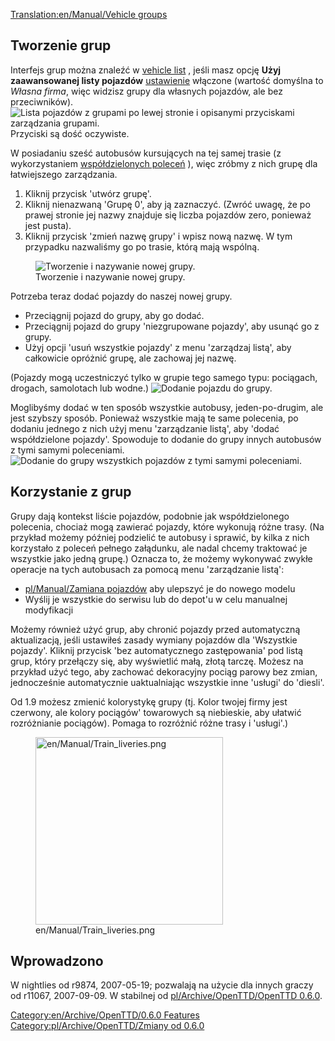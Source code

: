 [[Translation:en/Manual/Vehicle groups]]


{{pl/Manual/Tutorial/Tutorial}}

{{pl/Tłumaczenie|z = ang
|oryg. = en/Manual/Vehicle groups
|Postępy = 90
}}

== Tworzenie grup ==
<!--{{en/Note|A vehicle may only be in a single group at any one time}}-->{{pl/Informacja|Pojazd może znajdować się jednocześnie tylko w jednej grupie}}
Interfejs grup można znaleźć w [[en/Manual/Vehicle lists|vehicle list]] , jeśli masz opcję '''Użyj zaawansowanej listy pojazdów''' [[pl/Archive/Manual/Settings/Zaawansowane ustawienia|ustawienie]] <!--[[pl/Archive/Manual/Settings/Ustawienia]]-->  włączone (wartość domyślna to ''Własna firma'', więc widzisz grupy dla własnych pojazdów, ale bez przeciwników).
[[File:en/Manual/Groups-ungrouped.png|none|frame|Lista pojazdów z grupami po lewej stronie i opisanymi przyciskami zarządzania grupami.]]
Przyciski są dość oczywiste.

W posiadaniu sześć autobusów kursujących na tej samej trasie (z wykorzystaniem [[pl/Manual/Polecenia#polecenia-wspoldzielone|współdzielonych poleceń]] <!--[[pl/Manual/Polecenia#lista-pojazdow-wspoldzielacych|listy współdzielonych poleceń]]--> ), więc zróbmy z nich grupę dla łatwiejszego zarządzania.
# Kliknij przycisk 'utwórz grupę'.
# Kliknij nienazwaną 'Grupę 0', aby ją zaznaczyć. (Zwróć uwagę, że po prawej stronie jej nazwy znajduje się liczba pojazdów zero, ponieważ jest pusta).
# Kliknij przycisk 'zmień nazwę grupy' i wpisz nową nazwę. W tym przypadku nazwaliśmy go po trasie, którą mają wspólną.
[[File:en/Manual/Groups-newname.png|center|frame|Tworzenie i nazywanie nowej grupy.]]

Potrzeba teraz dodać pojazdy do naszej nowej grupy.
* Przeciągnij pojazd do grupy, aby go dodać.
* Przeciągnij pojazd do grupy 'niezgrupowane pojazdy', aby usunąć go z grupy.
* Użyj opcji 'usuń wszystkie pojazdy' z menu 'zarządzaj listą', aby całkowicie opróżnić grupę, ale zachowaj jej nazwę.
(Pojazdy mogą uczestniczyć tylko w grupie tego samego typu: pociągach, drogach, samolotach lub wodne.)
[[File:en/Manual/Groups-dragbus.png|center|frame|Dodanie pojazdu do grupy.]]

Moglibyśmy dodać w ten sposób wszystkie autobusy, jeden-po-drugim, ale jest szybszy sposób.
Ponieważ wszystkie mają te same polecenia, po dodaniu jednego z nich użyj menu 'zarządzanie listą', aby 'dodać współdzielone pojazdy'.
Spowoduje to dodanie do grupy innych autobusów z tymi samymi poleceniami.
[[File:en/Manual/Groups-addshared.png|center|frame|Dodanie do grupy wszystkich pojazdów z tymi samymi poleceniami.]]

== Korzystanie z grup ==
Grupy dają kontekst liście pojazdów, podobnie jak współdzielonego polecenia, chociaż mogą zawierać pojazdy, które wykonują różne trasy.
(Na przykład możemy później podzielić te autobusy i sprawić, by kilka z nich korzystało z poleceń pełnego załądunku, ale nadal chcemy traktować je wszystkie jako jedną grupę.)
Oznacza to, że możemy wykonywać zwykłe operacje na tych autobusach za pomocą menu 'zarządzanie listą':
* [[pl/Manual/Zamiana pojazdów]] aby ulepszyć je do nowego modelu
* Wyślij je wszystkie do serwisu lub do depot'u w celu manualnej modyfikacji

Możemy również użyć grup, aby chronić pojazdy przed automatyczną aktualizacją, jeśli ustawiłeś zasady wymiany pojazdów dla 'Wszystkie pojazdy'.
Kliknij przycisk 'bez automatycznego zastępowania' pod listą grup, który przełączy się, aby wyświetlić małą, złotą tarczę.
Możesz na przykład użyć tego, aby zachować dekoracyjny pociąg parowy bez zmian, jednocześnie automatycznie uaktualniając wszystkie inne <span title=services>'usługi'</span> do 'diesli'.

Od 1.9 możesz zmienić kolorystykę grupy (tj. Kolor twojej firmy jest czerwony, ale kolory pociągów' towarowych są
niebieskie, aby ułatwić rozróżnianie pociągów). Pomaga to rozróżnić różne trasy i <span title=services>'usługi'</span>.)

[[File:en/Manual/Train liveries.png|right|300px]]

== Wprowadzono ==
W nightlies od r9874, 2007-05-19; pozwalają na użycie dla innych graczy od r11067, 2007-09-09. W stabilnej od [[pl/Archive/OpenTTD/OpenTTD 0.6.0]].

[[Category:en/Archive/OpenTTD/0.6.0 Features]]
[[Category:pl/Archive/OpenTTD/Zmiany od 0.6.0]]